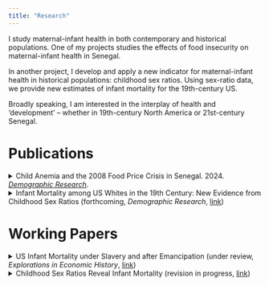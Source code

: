 ```yaml
---
title: "Research"
---
```


I study maternal-infant health in both contemporary and historical populations. One of my projects studies the effects of food insecurity on maternal-infant health in Senegal. 

In another project, I develop and apply a new indicator for maternal-infant health in historical populations: childhood sex ratios. Using sex-ratio data, we provide new estimates of infant mortality for the 19th-century US.

Broadly speaking, I am interested in the interplay of health and 'development' -- whether in 19th-century North America or 21st-century Senegal.

# Publications

<details class="details-example">
    <summary> Child Anemia and the 2008 Food Price Crisis in Senegal. 2024. [_Demographic Research_](https://www.demographic-research.org/articles/volume/51/20). </summary>
    <ul>
    _I estimate the effects of the 2008 food price crisis on child hemoglobin in Senegal. Early-life hemoglobin reflects in-utero iron deposition, making it a bio-marker for maternal malnutrition. By comparing children in-utero during the 2008 crisis to those who were breastfeeding, I develop a quasi-experimental framework to quantify the impact of the 2008 crisis on maternal-infant health. I find large negative impacts of the crisis in urban Senegal, and no impact in rural areas. The effect was largest in Dakar, where it implied a more than doubling of the prevalence childhood anemia, from 1-in-3 children to 3-in-4._
  </ul>
</details>

<details class="details-example">
    <summary>  Infant Mortality among US Whites in the 19th Century: New Evidence from Childhood Sex Ratios (forthcoming, _Demographic Research_, [link](https://jrmcirwin.github.io/sr1/USimr.pdf)) </summary>
    <ul>
    _We offer a new empirical basis for characterizing infant mortality: childhood sex ratios. Because males are biologically more vulnerable than females to infant mortality, high rates of infant death tend to be reflected in female-skewed childhood sex ratios. Assembling historical vital statistics and census data, we document a striking relationship between childhood sex ratios and infant mortality. Based on that relationship, we provide new estimates of infant mortality for the nineteenth-century US, a population for whom we lack vital statistics but have rich census data. We find that infant mortality for US whites was roughly 70–80 deaths per 1000 in the mid-nineteenth century._
   </ul>
</details>

# Working Papers

<details class="details-example">
    <summary> US Infant Mortality under Slavery and after Emancipation (under review, _Explorations in Economic History_, [link](https://jrmcirwin.github.io/sr1/UsSlv.pdf)) </summary>
    <ul>
    _I use childhood sex ratios to characterize infant mortality rates among the US Black population 1850–1880, until now a matter of speculation due to a lack of birth and death records. Because of the biological survival advantage of infant females, high rates of infant mortality tend to skew the surviving population toward females. Building on this well-known fact, I use vital statistics data from contemporary Europe to quantify the empirical relationship between infant mortality and childhood sex ratios. Applying this relationship to the 19th century US, I compare infant mortality between the Black and white populations under slavery, and infant mortality among US Blacks before and after emancipation. Circa 1850 to 1860, the infant mortality rate among the Black population was around 300 deaths per 1,000, while the rate among whites was likely below 100. Infant mortality for US Blacks improved substantially after emancipation, dropping nearly 100 points to around 200 deaths per 1000, while white infant mortality remained roughly the same, cutting the Black-white disparity in half._
   </ul>
</details>


<details class="details-example">
    <summary> Childhood Sex Ratios Reveal Infant Mortality (revision in progress, [link](https://jrmcirwin.github.io/sr1/DemPap_1.pdf))</summary>
    <ul> 
      _We offer a new approach to characterizing broad patterns of infant mortality, using childhood sex ratios. Girls are hardier than boys, with lower rates of infant mortality unless their biological advantage is offset by sex discrimination. Therefore, high levels of infant mortality tend to skew the surviving population toward females. Extremes of male-biased sex ratios are familiar as indicators of missing women, but the potential for sex-ratio data to reveal patterns of infant mortality estimates has gone largely unnoticed. We document the relationship between infant mortality and childhood sex ratios in historical data from Europe and its settler colonies, showing that broad patterns of infant mortality can be inferred from sex-ratio data. Widely available from census data, childhood sex ratios can shed new light on infant mortality and maternal health in populations lacking mortality data._
    </ul>
</details>

